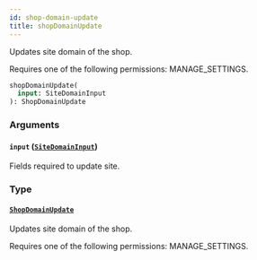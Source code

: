 ```yaml
---
id: shop-domain-update
title: shopDomainUpdate
---
```



Updates site domain of the shop. 

Requires one of the following permissions: MANAGE_SETTINGS.

```graphql
shopDomainUpdate(
  input: SiteDomainInput
): ShopDomainUpdate
```


### Arguments

#### `input` ([`SiteDomainInput`](../../../developer/api-reference/inputs/site-domain-input))

Fields required to update site.


### Type

#### [`ShopDomainUpdate`](../../../developer/api-reference/objects/shop-domain-update) 

Updates site domain of the shop. 

Requires one of the following permissions: MANAGE_SETTINGS.




